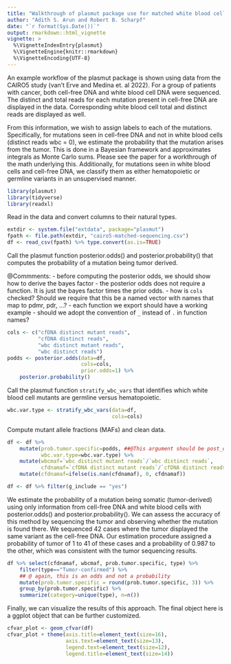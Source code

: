 ```yaml
---
title: "Walkthrough of plasmut package use for matched white blood cell and cell-free DNA mutants sequenced"
author: "Adith S. Arun and Robert B. Scharpf"
date: "`r format(Sys.Date())`"
output: rmarkdown::html_vignette
vignette: >
  %\VignetteIndexEntry{plasmut}
  %\VignetteEngine{knitr::rmarkdown}
  %\VignetteEncoding{UTF-8}
---
```

An example workflow of the plasmut package is shown using data from the CAIRO5 study (van't Erve and Medina et. al 2022). For a group of patients with cancer, both cell-free DNA and white blood cell DNA were sequenced. The distinct and total reads for each mutation present in cell-free DNA are displayed in the data. Corresponding white blood cell total and distinct reads are displayed as well.

From this information, we wish to assign labels to each of the mutations. Specifically, for mutations seen in cell-free DNA and not in white blood cells (distinct reads wbc = 0), we estimate the probability that the mutation arises from the tumor. This is done in a Bayesian framework and approximates integrals as Monte Carlo sums. Please see the paper for a workthrough of the math underlying this. Additionally, for mutations seen in white blood cells and cell-free DNA, we classify them as either hematopoietic or germline variants in an unsupervised manner.

```r
library(plasmut)
library(tidyverse)
library(readxl)
```

Read in the data and convert columns to their natural types.

```r
extdir <- system.file("extdata", package="plasmut")
fpath <- file.path(extdir, "cairo5-matched-sequencing.csv")
df <- read_csv(fpath) %>% type.convert(as.is=TRUE)
```

Call the plasmut function posterior.odds() and posterior.probability() that computes the probability of a mutation being tumor derived.

@Commments:
- before computing the posterior odds, we should show how to derive the bayes factor
- the posterior odds does not require a function.  It is just the bayes factor times the prior odds.
- how is `cols` checked? Should we require that this be a named vector with names that map to pdmr, pdr, ...?
- each function we export should have a working example
- should we adopt the convention of `_` instead of `.` in function names?

```r
cols <- c("cfDNA distinct mutant reads",
          "cfDNA distinct reads",
          "wbc distinct mutant reads",
          "wbc distinct reads")
podds <- posterior.odds(data=df,
                        cols=cols,
                        prior.odds=1) %>%
    posterior.probability()
```

Call the plasmut function `stratify_wbc_vars` that identifies which white blood cell mutants are germline versus hematopoietic.

```r
wbc.var.type <- stratify_wbc_vars(data=df,
                                  cols=cols)
```

Compute mutant allele fractions (MAFs) and clean data.

```r
df <- df %>%
    mutate(prob.tumor.specific=podds, ##@This argument should be post_odds or similar as it is an odds and not a probability
           wbc.var.type=wbc.var.type) %>%
    mutate(wbcmaf=`wbc distinct mutant reads`/`wbc distinct reads`,
           cfdnamaf=`cfDNA distinct mutant reads`/`cfDNA distinct reads`) %>%
    mutate(cfdnamaf=ifelse(is.nan(cfdnamaf), 0, cfdnamaf))

df <- df %>% filter(g_include == "yes")
```

We estimate the probability of a mutation being somatic (tumor-derived) using only information from cell-free DNA and white blood cells with posterior.odds() and posterior.probability(). We can assess the accuracy of this method by sequencing the tumor and observing whether the mutation is found there. We sequenced 42 cases where the tumor displayed the same variant as the cell-free DNA. Our estimation procedure assigned a probability of tumor of 1 to 41 of these cases and a probability of 0.987 to the other, which was consistent with the tumor sequencing results.

```r
df %>% select(cfdnamaf, wbcmaf, prob.tumor.specific, type) %>%
    filter(type=="Tumor-confirmed") %>%
    ## @ again, this is an odds and not a probability
    mutate(prob.tumor.specific = round(prob.tumor.specific, 3)) %>%
    group_by(prob.tumor.specific) %>%
    summarize(category=unique(type), n=n())
```

Finally, we can visualize the results of this approach. The final object here is a ggplot object that can be further customized.
```r
cfvar_plot <- geom_cfvar(df)
cfvar_plot + theme(axis.title=element_text(size=16),
                   axis.text=element_text(size=13),
                   legend.text=element_text(size=12),
                   legend.title=element_text(size=14))
```

